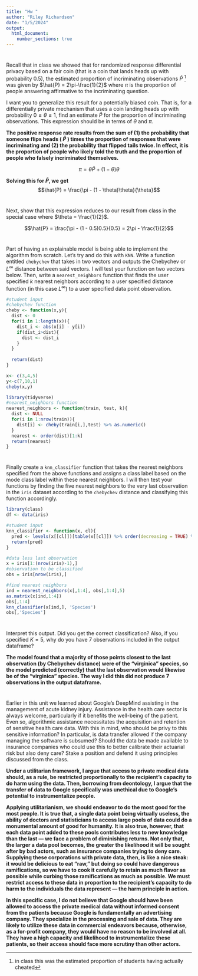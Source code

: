 ```yaml
---
title: "Hw "
author: "Riley Richardson"
date: "1/5/2024"
output: 
  html_document:
    number_sections: true
---
```


# 
Recall that in class we showed that for randomized response differential privacy based on a fair coin (that is a coin that lands heads up with probability $0.5$), the estimated proportion of incriminating observations $\hat{P}$ ^[in class this was the estimated proportion of students having actually cheated] was given by $\hat{P} = 2\pi-\frac{1}{2}$ where $\pi$ is the proportion of people answering affirmative to the incriminating question.  

I want you to generalize this result for a potentially biased coin.  That is, for a differentially private mechanism that uses a coin landing heads up with probability $0 \leq \theta \leq 1$, find an estimate $\hat{P}$ for the proportion of incriminating observations.  This expression should be in terms of $\theta$ and $\pi$.  

**The positive response rate results from the sum of (1) the probability that someone flips heads ( $\hat{P}$ ) times the proportion of responses that were incriminating and (2) the probability that flipped tails twice. In effect, it is the proportion of people who likely told the truth and the proportion of people who falsely incriminated themselves.**

$$\pi = \theta\hat{P} + (1-\theta)\theta$$

**Solving this for $\hat{P}$, we get**
$$\hat{P} = \frac{\pi - (1 - \theta)\theta}{\theta}$$

#
Next, show that this expression reduces to our result from class in the special case where $\theta = \frac{1}{2}$.

$$\hat{P} = \frac{\pi - (1 - 0.5)0.5}{0.5} = 2\pi - \frac{1}{2}$$

#
Part of having an explainable model is being able to implement the algorithm from scratch.  Let's try and do this with `KNN`.  Write a function entitled `chebychev` that takes in two vectors and outputs the Chebychev or $L^\infty$ distance between said vectors.  I will test your function on two vectors below.  Then, write a `nearest_neighbors` function that finds the user specified $k$ nearest neighbors according to a user specified distance function (in this case $L^\infty$) to a user specified data point observation.  

```r
#student input
#chebychev function
cheby <- function(x,y){
  dist <- 0
  for(i in 1:length(x)){
    dist_i <- abs(x[i] - y[i])
    if(dist_i>dist){
      dist <- dist_i
    }
  }
  
  return(dist)
}

x<- c(3,4,5)
y<-c(7,10,1)
cheby(x,y)
```

```r
library(tidyverse)
#nearest_neighbors function
nearest_neighbors <- function(train, test, k){
  dist <- NULL
  for(i in 1:nrow(train)){
    dist[i] <- cheby(train[i,],test) %>% as.numeric()
  }
  nearest <- order(dist)[1:k]
  return(nearest)
}
```


#
Finally create a `knn_classifier` function that takes the nearest neighbors specified from the above functions and assigns a class label based on the mode class label within these nearest neighbors.  I will then test your functions by finding the five nearest neighbors to the very last observation in the `iris` dataset according to the `chebychev` distance and classifying this function accordingly.  

```r
library(class)
df <- data(iris) 

#student input
knn_classifier <- function(x, cl){
  pred <- levels(x[[cl]])[table(x[[cl]]) %>% order(decreasing = TRUE) %>% .[1]]
  return(pred)
}

#data less last observation
x = iris[1:(nrow(iris)-1),]
#observation to be classified
obs = iris[nrow(iris),]

#find nearest neighbors
ind = nearest_neighbors(x[,1:4], obs[,1:4],5)
as.matrix(x[ind,1:4])
obs[,1:4]
knn_classifier(x[ind,], 'Species')
obs[,'Species']

```

# 
Interpret this output.  Did you get the correct classification?  Also, if you specified $K=5$, why do you have $7$ observations included in the output dataframe?

**The model found that a majority of those points closest to the last observation (by Chebychev distance) were of the "virginica" species, so the model predicted (correctly) that the last observation would likewise be of the "virginica" species. The way I did this did not produce 7 observations in the output dataframe.**


#
Earlier in this unit we learned about Google's DeepMind assisting in the management of acute kidney injury.  Assistance in the health care sector is always welcome, particularly if it benefits the well-being of the patient.  Even so, algorithmic assistance necessitates the acquisition and retention of sensitive health care data.  With this in mind, who should be privy to this sensitive information?  In particular, is data transfer allowed if the company managing the software is subsumed?  Should the data be made available to insurance companies who could use this to better calibrate their actuarial risk but also deny care?  Stake a position and defend it using principles discussed from the class.  

**Under a utilitarian framework, I argue that access to private medical data should, as a rule, be restricted proportionally to the recipient's capacity to do harm using the data. Then, borrowing from deontology, I argue that the transfer of data to Google specifically was unethical due to Google's potential to instrumentalize people.**

**Applying utilitarianism, we should endeavor to do the most good for the most people. It is true that, a single data point being virtually useless, the ability of doctors and statisticians to access large pools of data could do a monumental amount of good for humanity. It is also true, however, that each data point added to these pools contributes less to new knowledge than the last --- we face a problem of diminishing returns. Not only that, the larger a data pool becomes, the greater the likelihood it will be sought after by bad actors, such as insurance companies trying to deny care. Supplying these corporations with private data, then, is like a nice steak: it would be delicious to eat "raw," but doing so could have dangerous ramifications, so we have to cook it carefully to retain as much flavor as possible while curbing those ramifications as much as possible. We must restrict access to these data in proportion to the recipient's capacity to do harm to the individuals the data represent --- the harm principle in action.**

**In this specific case, I do not believe that Google should have been allowed to access the private medical data without informed consent from the patients because Google is fundamentally an advertising company. They specialize in the processing and sale of data. They are likely to utilize these data in commercial endeavors because, otherwise, as a for-profit company, they would have no reason to be involved at all. They have a high capacity and likelihood to instrumentalize these patients, so their access should face more scrutiny than other actors. **























